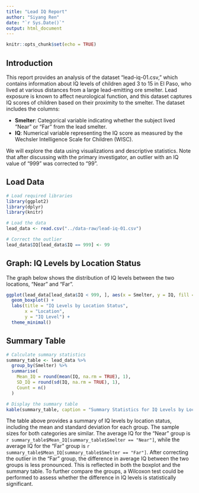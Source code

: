 ```yaml
---
title: "Lead IQ Report"
author: "Siyang Ren"
date: "`r Sys.Date()`"
output: html_document
---
```


```r
knitr::opts_chunk$set(echo = TRUE)
```

## Introduction

This report provides an analysis of the dataset "lead-iq-01.csv," which contains information about IQ levels of children aged 3 to 15 in El Paso, who lived at various distances from a large lead-emitting ore smelter. Lead exposure is known to affect neurological function, and this dataset captures IQ scores of children based on their proximity to the smelter. The dataset includes the columns:

- **Smelter**: Categorical variable indicating whether the subject lived "Near" or "Far" from the lead smelter.
- **IQ**: Numerical variable representing the IQ score as measured by the Wechsler Intelligence Scale for Children (WISC).

We will explore the data using visualizations and descriptive statistics. Note that after discussing with the primary investigator, an outlier with an IQ value of "999" was corrected to "99".

## Load Data

```r
# Load required libraries
library(ggplot2)
library(dplyr)
library(knitr)

# Load the data
lead_data <- read.csv("../data-raw/lead-iq-01.csv")

# Correct the outlier
lead_data$IQ[lead_data$IQ == 999] <- 99
```

## Graph: IQ Levels by Location Status

The graph below shows the distribution of IQ levels between the two locations, "Near" and "Far".

```r
ggplot(lead_data[lead_data$IQ < 999, ], aes(x = Smelter, y = IQ, fill = Smelter)) +
  geom_boxplot() +
  labs(title = "IQ Levels by Location Status",
       x = "Location",
       y = "IQ Level") +
  theme_minimal()
```

## Summary Table


```r
# Calculate summary statistics
summary_table <- lead_data %>%
  group_by(Smelter) %>%
  summarise(
    Mean_IQ = round(mean(IQ, na.rm = TRUE), 1),
    SD_IQ = round(sd(IQ, na.rm = TRUE), 1),
    Count = n()
  )

# Display the summary table
kable(summary_table, caption = "Summary Statistics for IQ Levels by Location Status")
```

The table above provides a summary of IQ levels by location status, including the mean and standard deviation for each group. The sample sizes for both categories are similar. The average IQ for the "Near" group is `r summary_table$Mean_IQ[summary_table$Smelter == "Near"]`, while the average IQ for the "Far" group is `r summary_table$Mean_IQ[summary_table$Smelter == "Far"]`. After correcting the outlier in the "Far" group, the difference in average IQ between the two groups is less pronounced. This is reflected in both the boxplot and the summary table. To further compare the groups, a Wilcoxon test could be performed to assess whether the difference in IQ levels is statistically significant.
